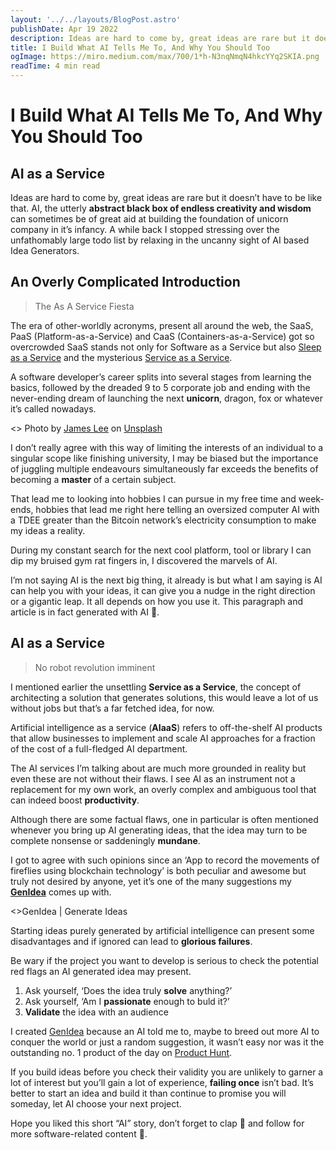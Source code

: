 ```yaml
---
layout: '../../layouts/BlogPost.astro'
publishDate: Apr 19 2022
description: Ideas are hard to come by, great ideas are rare but it doesn’t have to be like that. AI, the utterly abstract black box of endless creativity and wisdom can sometimes be of great aid at building the…
title: I Build What AI Tells Me To, And Why You Should Too
ogImage: https://miro.medium.com/max/700/1*h-N3nqNmqN4hkcYYq2SKIA.png
readTime: 4 min read
---
```



<BlogImage src="https://miro.medium.com/max/700/1*h-N3nqNmqN4hkcYYq2SKIA.png" />

# I Build What AI Tells Me To, And Why You Should Too

## AI as a Service

Ideas are hard to come by, great ideas are rare but it doesn’t have to be like that. AI, the utterly **abstract black box of endless creativity and wisdom** can sometimes be of great aid at building the foundation of unicorn company in it’s infancy. A while back I stopped stressing over the unfathomably large todo list by relaxing in the uncanny sight of AI based Idea Generators.

## An Overly Complicated Introduction

> The As A Service Fiesta

The era of other-worldly acronyms, present all around the web, the SaaS, PaaS (Platform-as-a-Service) and CaaS (Containers-as-a-Service) got so overcrowded SaaS stands not only for Software as a Service but also [Sleep as a Service](https://nikhilthota.medium.com/sleep-as-a-service-saas-e0efa0924297) and the mysterious [Service as a Service](https://www.ft.com/content/f88bc87a-0e4b-11e2-8b92-00144feabdc0).

A software developer’s career splits into several stages from learning the basics, followed by the dreaded 9 to 5 corporate job and ending with the never-ending dream of launching the next **unicorn**, dragon, fox or whatever it’s called nowadays.

<BlogImage src="https://miro.medium.com/max/700/0*-P5H8Yg1I4wNVo6x">
  <>
    Photo by
    <a href="https://unsplash.com/@picsbyjameslee">James Lee</a>
    on
    <a href="https://unsplash.com">Unsplash</a>
  </>
</BlogImage>

I don’t really agree with this way of limiting the interests of an individual to a singular scope like finishing university, I may be biased but the importance of juggling multiple endeavours simultaneously far exceeds the benefits of becoming a **master** of a certain subject.

That lead me to looking into hobbies I can pursue in my free time and week-ends, hobbies that lead me right here telling an oversized computer AI with a TDEE greater than the Bitcoin network’s electricity consumption to make my ideas a reality.

During my constant search for the next cool platform, tool or library I can dip my bruised gym rat fingers in, I discovered the marvels of AI.

I’m not saying AI is the next big thing, it already is but what I am saying is AI can help you with your ideas, it can give you a nudge in the right direction or a gigantic leap. It all depends on how you use it. This paragraph and article is in fact generated with AI 🤖.

## AI as a Service

> No robot revolution imminent

I mentioned earlier the unsettling **Service as a Service**, the concept of architecting a solution that generates solutions, this would leave a lot of us without jobs but that’s a far fetched idea, for now.

Artificial intelligence as a service (**AIaaS**) refers to off-the-shelf AI products that allow businesses to implement and scale AI approaches for a fraction of the cost of a full-fledged AI department.

The AI services I’m talking about are much more grounded in reality but even these are not without their flaws. I see AI as an instrument not a replacement for my own work, an overly complex and ambiguous tool that can indeed boost **productivity**.

Although there are some factual flaws, one in particular is often mentioned whenever you bring up AI generating ideas, that the idea may turn to be complete nonsense or saddeningly **mundane**.

I got to agree with such opinions since an ‘App to record the movements of fireflies using blockchain technology’ is both peculiar and awesome but truly not desired by anyone, yet it’s one of the many suggestions my [**GenIdea**](https://www.genidea.app/) comes up with.

<BlogImage src="https://miro.medium.com/max/700/1*Ciyc_iQhVIlLcgKDlt8dLA.png">
  <>GenIdea | Generate Ideas </>
</BlogImage>

Starting ideas purely generated by artificial intelligence can present some disadvantages and if ignored can lead to **glorious failures**.

Be wary if the project you want to develop is serious to check the potential red flags an AI generated idea may present.

1.  Ask yourself, ‘Does the idea truly **solve** anything?’
2.  Ask yourself, ‘Am I **passionate** enough to buld it?’
3.  **Validate** the idea with an audience

I created [GenIdea](https://www.genidea.app/) because an AI told me to, maybe to breed out more AI to conquer the world or just a random suggestion, it wasn’t easy nor was it the outstanding no. 1 product of the day on [Product Hunt](https://www.producthunt.com/posts/genidea).

If you build ideas before you check their validity you are unlikely to garner a lot of interest but you’ll gain a lot of experience, **failing once** isn’t bad. It’s better to start an idea and build it than continue to promise you will someday, let AI choose your next project.

Hope you liked this short “AI” story, don’t forget to clap **👏** and follow for more software-related content 🚀.
